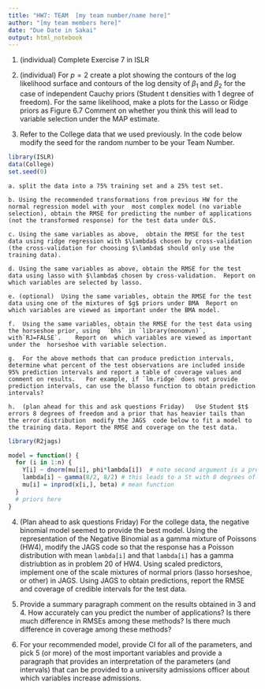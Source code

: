 ```yaml
---
title: "HW7: TEAM  [my team number/name here]"
author: "[my team members here]"
date: "Due Date in Sakai"
output: html_notebook
---
```


1. (individual)  Complete Exercise 7 in ISLR

2. (individual) For $p=2$ create a plot showing the contours of the log likelihood surface  and contours of the log density of $\beta_1$ and $\beta_2$ for the case of independent Cauchy priors   (Student t densities with 1 degree of freedom).  For the same likelihood, make a plots for  the Lasso or Ridge priors as Figure 6.7   Comment on whether you think this will lead to variable selection under the MAP estimate.

3.  Refer to the College data that we used previously.  In the code below modify the seed for the random number to be your Team Number.
```r
library(ISLR)
data(College)
set.seed(0)
```

    a. split the data into a 75% training set and a 25% test set.
    
    b. Using the recommended transformations from previous HW for the normal regression model with your  most complex model (no variable selection), obtain the RMSE for predicting the number of applications (not the transformed response) for the test data under OLS.
    
    c. Using the same variables as above,  obtain the RMSE for the test data using ridge regression with $\lambda$ chosen by cross-validation (the cross-validation for choosing $\lambda$ should only use the training data).
    
    d. Using the same variables as above, obtain the RMSE for the test data using lasso with $\lambda$ chosen by cross-validation.  Report on which variables are selected by lasso.
    
    e. (optional)  Using the same variables, obtain the RMSE for the test data using one of the mixtures of $g$ priors under BMA  Report on  which variables are viewed as important under the BMA model.

    f.  Using the same variables, obtain the RMSE for the test data using the horseshoe prior, using  `bhs` in `library(monomvn)`,  with`RJ=FALSE`.    Report on  which variables are viewed as important under the  horseshoe with variable selection.
    
    g.  For the above methods that can produce prediction intervals, determine what percent of the test observations are included inside 95% prediction intervals and report a table of coverage values and comment on results.   For example, if `lm.ridge` does not provide prediction intervals, can use the blasso function to obtain prediction intervals?
    
    h.  (plan ahead for this and ask questions Friday)   Use Student $t$ errors 8 degrees of freedom and a prior that has heavier tails than the error distribution  modify the JAGS  code below to fit a model to the training data. Report the RMSE and coverage on the test data.

```r
library(R2jags)

model = function() {
  for (i in 1:n) {
    Y[i] ~ dnorm(mu[i], phi*lambda[i])  # note second argument is a precision
    lambda[i] ~ gamma(8/2, 8/2) # this leads to a St with 8 degrees of freedom if we integrate out lambda
    mu[i] = inprod(x[i,], beta) # mean function
  }
  # priors here
}
```
    

    
4. (Plan ahead to ask questions Friday)  For the college data, the negative binomial model seemed to provide the best model.   Using the representation of the Negative Binomial as a gamma mixture of Poissons (HW4),   modify the JAGS code so that the response has a Poisson distribution with mean `lambda[i]` and that `lambda[i]` has a gamma distriubtion as in problem 20 of HW4.   Using scaled predictors, implement one of the scale mixtures of normal priors (lasso  horseshoe, or other) in JAGS. Using JAGS to obtain predictions, report the RMSE and coverage of credible intervals for the test data.  


5.  Provide a summary paragraph comment on the results obtained in 3 and 4.  How accurately can you predict the number of applications?  Is there much difference in RMSEs among these methods? Is there much difference in coverage among these methods? 

6. For your recommended model, provide CI for all of the parameters, and pick 5 (or more) of the most important variables and provide a paragraph that provides an interpretation of the parameters (and intervals) that can be provided to a university admissions officer about which variables increase admissions. 

    
    

   

